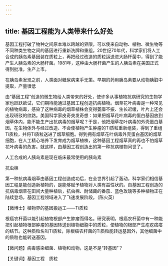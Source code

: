 ```yaml
---
---
---
```

title: 基因工程能为人类带来什么好处
---




基因工程打破了物种之间原本难以跨越的界限，可以使来自动物、植物、微生物等不同种类生物之间的基因进行重新洗牌和重组。20世纪70年代，科学家们将人工合成的胰岛素基因装在质粒上，再把经过改造的质粒运送进大肠杆菌中，得到了能产生人胰岛素的大肠杆菌。1981年，这种由大肠杆菌产生的人胰岛素在美国正式得到批准，生产上市。

在胰岛素发现之前，人类面对糖尿病束手无策。早期的药用胰岛素要从动物胰脏中提取，产量很低



由“基因工程”创造的微生物给人类带来的好处，使许多从事植物抗病研究的生物学家也跃跃欲试，它们期待能通过基因工程创造抗病植物。烟草花叶病毒是一种常见的植物病毒，感染了这种病毒的烟草植株会变得萎靡不振、生长迟缓，叶片上还会出现斑驳的纹路。美国科学家皮奇突发奇想：如果把烟草花叶病毒的蛋白基因放到烟草体内，能不能生产出抗病毒的烟草呢？于是，他把烟草花叶病毒的外壳蛋白基因，在生物体外与经过改造、不会使植物产生肿瘤的Ti质粒重新组装，得到了重组Ti质粒，并将Ti质粒送进了烟草细胞。得到拥有烟草花叶病毒外壳蛋白基因的烟草细胞，在人工精心培养下发育成为烟草植株，这种基因工程烟草真的再也不怕烟草花叶病毒的危害。就这样，由基因工程创造出的第一种抗病植物问世了。

人工合成的人胰岛素是现在临床最常使用的胰岛素



抗虫棉



第一种抗病毒烟草由基因工程创造成功后，在全世界引起了轰动，科学家们相信基因工程是能创造新植物的，是能够赋予植物对人类有益性状的。自基因工程创造的抗病毒烟草在田间大量种植后，抗虫棉、耐储藏的番茄、蓝色玫瑰等多种植物正在陆续登场，基因工程领域进入了飞速发展阶段。（陈火英）





【微博士】植物界的基因搬运工——Ti质粒

根癌农杆菌以能引起植物根部产生肿瘤而得名。研究表明，根癌农杆菌中有一种能把引起植物根部肿瘤的基因转送到植物细胞中的质粒，使植物的根部产生疙疙瘩瘩的结节。这种质粒名叫Ti质粒，除根癌农杆菌的Ti质粒能转运基因外，其他细菌中的质粒也能转送基因。

【微问题】病毒感染细菌、植物和动物，这是不是“转基因”？

【关键词】基因工程　质粒